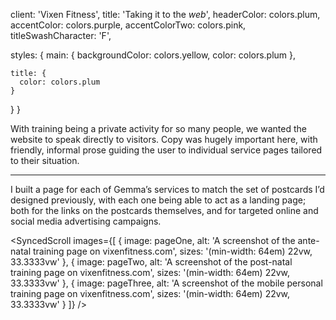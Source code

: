


  client: 'Vixen Fitness',
  title: 'Taking it to the _web_',
  headerColor: colors.plum,
  accentColor: colors.purple,
  accentColorTwo: colors.pink,
  titleSwashCharacter: 'F',

  styles: {
    main: {
      backgroundColor: colors.yellow,
      color: colors.plum
    },

    title: {
      color: colors.plum
    }
  }
}

With training being a private activity for so many people, we wanted the website to speak directly to visitors. Copy was hugely important here, with friendly, informal prose guiding the user to individual service pages tailored to their situation.

<ContentImage
  src={homepage}
  alt="The homepage of vixenfitness.com"
  caption="The homepage of vixenfitness.com"
  sizes="(min-width: 64em) 64em, 100vw"
  zoomable={true}
  allowScroll={true}
/>

---

I built a page for each of Gemma’s services to match the set of postcards I’d designed previously, with each one being able to act as a landing page; both for the links on the postcards themselves, and for targeted online and social media advertising campaigns.

<SyncedScroll images={[
  {
    image: pageOne,
    alt: 'A screenshot of the ante-natal training page on vixenfitness.com',
    sizes: '(min-width: 64em) 22vw, 33.3333vw'
  },
  {
    image: pageTwo,
    alt: 'A screenshot of the post-natal training page on vixenfitness.com',
    sizes: '(min-width: 64em) 22vw, 33.3333vw'
  },
  {
    image: pageThree,
    alt: 'A screenshot of the mobile personal training page on vixenfitness.com',
    sizes: '(min-width: 64em) 22vw, 33.3333vw'
  }
]} />
